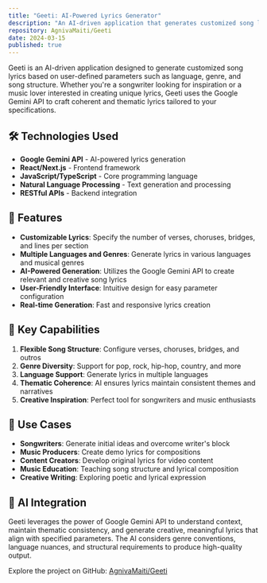 ```yaml
---
title: "Geeti: AI-Powered Lyrics Generator"
description: "An AI-driven application that generates customized song lyrics based on user-defined parameters such as language, genre, and song structure using Google Gemini API."
repository: AgnivaMaiti/Geeti
date: 2024-03-15
published: true
---
```


Geeti is an AI-driven application designed to generate customized song lyrics based on user-defined parameters such as language, genre, and song structure. Whether you're a songwriter looking for inspiration or a music lover interested in creating unique lyrics, Geeti uses the Google Gemini API to craft coherent and thematic lyrics tailored to your specifications.

## 🛠️ Technologies Used

- **Google Gemini API** - AI-powered lyrics generation
- **React/Next.js** - Frontend framework
- **JavaScript/TypeScript** - Core programming language
- **Natural Language Processing** - Text generation and processing
- **RESTful APIs** - Backend integration

## 🎵 Features

- **Customizable Lyrics**: Specify the number of verses, choruses, bridges, and lines per section
- **Multiple Languages and Genres**: Generate lyrics in various languages and musical genres
- **AI-Powered Generation**: Utilizes the Google Gemini API to create relevant and creative song lyrics
- **User-Friendly Interface**: Intuitive design for easy parameter configuration
- **Real-time Generation**: Fast and responsive lyrics creation

## 🚀 Key Capabilities

1. **Flexible Song Structure**: Configure verses, choruses, bridges, and outros
2. **Genre Diversity**: Support for pop, rock, hip-hop, country, and more
3. **Language Support**: Generate lyrics in multiple languages
4. **Thematic Coherence**: AI ensures lyrics maintain consistent themes and narratives
5. **Creative Inspiration**: Perfect tool for songwriters and music enthusiasts

## 🎯 Use Cases

- **Songwriters**: Generate initial ideas and overcome writer's block
- **Music Producers**: Create demo lyrics for compositions
- **Content Creators**: Develop original lyrics for video content
- **Music Education**: Teaching song structure and lyrical composition
- **Creative Writing**: Exploring poetic and lyrical expression

## 🧠 AI Integration

Geeti leverages the power of Google Gemini API to understand context, maintain thematic consistency, and generate creative, meaningful lyrics that align with specified parameters. The AI considers genre conventions, language nuances, and structural requirements to produce high-quality output.

Explore the project on GitHub: [AgnivaMaiti/Geeti](https://github.com/AgnivaMaiti/Geeti)
